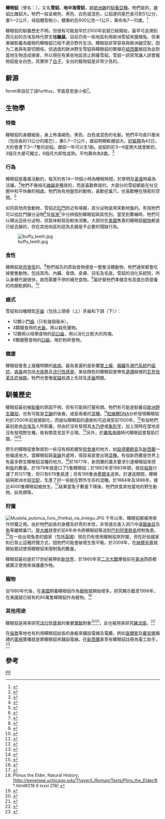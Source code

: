 {{NoteTA|zh-cn:厘米; zh-hk:厘米; zh-tw:公分|zh-cn:千克; zh-hk:千克; zh-tw:公斤}}
{{Subspeciesbox
 | status = DOM
 | image =Ferret 2008.png
 | image_width = 
 | genus = Mustela
 | species = putorius
 | subspecies = furo
 | authority = [[卡爾·林奈|Linnaeus]], 1758
 | synonyms_ref =
 | synonyms =
* {{Lang|la|''Mustela furo''}}
}}

'''矇眼貂'''（學名：{{Lang|la|''Mustela putorius furo''}}），又名'''雪貂'''、'''地中海雪貂'''，是[[歐洲鼬|歐洲鼬]]的[[馴養|馴養]][[亞種|亞種]]。牠們是{{link-en|兩性異形體|Sexual dimorphism}}的，雄貂比雌貂大。牠們一般呈褐色、黑色、白色或混色，公貂連同尾巴長可到51公分，重1—2公斤，母貂體型較小，體重約在600公克—1公斤，壽命為7—10歲。<ref>{{Cite web|year=2005|author=Bradley Hills Animal Hospital|title=Health Information for Your Ferret |url=http://www.bradleyhills.com/ferrets/surgery/health/|access-date=2010-07-13|deadurl=yes|archive-url=https://web.archive.org/web/20060721081758/http://www.bradleyhills.com/ferrets/surgery/health/|archive-date=2006-07-21}}</ref>

矇眼貂的馴養歷史不明，但很有可能是早於2500年前就已經開始，最早可追溯到西元前的古埃及時代原生種'''鼬鼠'''。目前仍有一些地區利用歐洲雪貂來獵捕兔，但漸漸被馴養為寵物的矇眼貂已經不適合野外生活。矇眼貂非常容易與歐洲鼬交配，因为二者與有密切關係。但過度的歐洲野生雪貂與矇眼貂的繁殖在[[紐西蘭|紐西蘭]]被認為会對當地生物造成損害，所以現在有某些地區禁止飼養雪貂。雪貂一詞常常讓人誤會寵物貂是全白色，其實除了[[白化症|白子]]，全白的寵物貂是非常少見的。

==辭源==

ferret來自拉丁語furittus，字面意思是小偷<ref>{{Cite web |url=https://www.merriam-webster.com/dictionary/ferret |title=存档副本 |accessdate=2018-10-25 |archive-date=2018-10-26 |archive-url=https://web.archive.org/web/20181026104201/https://www.merriam-webster.com/dictionary/ferret |dead-url=no }}</ref>。

==生物學==

===特徵===
矇眼貂的身體細長，身上佈滿褐色、黑色、白色或混色的毛髮。牠們平均長51厘米（包括長約13公分的尾巴），重0.7—2公斤，雄貂明顯較雌貂大。[[妊娠期|妊娠期]]為42日，大約會產下3—7隻的幼貂。雌貂一年可以生1胎。幼貂約於3—6星期大就會斷奶，3個月大便可獨立，6個月大即性成熟。平均壽命為8歲。<ref name="Oaklands Zoo">{{cite web|url=http://www.oaklandzoo.org/animals/mammals/ferret/|title=Ferret|last=Anon|publisher=Conservation and Education:Oaklands Zoo|accessdate=2010-01-29|archive-date=2010-02-05|archive-url=https://web.archive.org/web/20100205035004/http://www.oaklandzoo.org/animals/mammals/ferret/|dead-url=no}}</ref>

===行為===
矇眼貂是暮晨活動的，每天約有14—18個小時為睡眠時間，於黎明及[[黃昏|黃昏]]時最為活躍。<ref>{{cite web|url=http://www.pethealthinfo.org.uk/ferrets/|title=Ferrets|last=Anon|work=Pet Health Information|publisher=Pet Health Information|accessdate=2010-01-29|archive-url=https://web.archive.org/web/20100203230129/http://pethealthinfo.org.uk/ferrets/|archive-date=2010-02-03|dead-url=yes}}</ref>牠們不像祖先[[鼬屬|鼬屬]]是獨居的，而是喜歡群居的。大部分的雪貂都能在社交圈中和平快樂的相處。牠們為有地盤性的動物，喜歡挖巢穴，也喜歡睡在隱密的空間。<ref>{{cite web|url=http://www.weaselwords.com/page/ferret_art036.php|title=Inherited behaviour traits of the domesticated ferret|last=Brown|first=Susan, A|work=weaselwords.com|accessdate=2010-01-29|archive-date=2009-10-04|archive-url=https://web.archive.org/web/20091004091445/http://www.weaselwords.com/page/ferret_art036.php|dead-url=yes}}</ref>

如同其他肉食動物，雪貂近[[肛門|肛門]]附近有嗅腺，其分泌物是用來劃地盤的。有指牠們可以從肛門腺分泌物<ref>{{cite journal en|last=Clapperton|first=BK|coauthors=Minot EO, Crump DR|title=An Olfactory Recognition System in the Ferret Mustela furo L. (Carnivora: Mustelidae)|journal = Animal Behaviour|volume=36|issue=2|pages=541–53|publisher=Academic Press|id=ISSN 0003-3472|doi=10.1016/S0003-3472(88)80025-3|date=April 1988}}</ref>及[[尿液|尿液]]<ref>{{cite journal en|last=Zhang|first=JX|coauthors=Soini HA, Bruce KE, Wiesler D, Woodley SK, Baum MJ, Novotny MV|title=Putative Chemosignals of the Ferret (''Mustela furo'') Associated with Individual and Gender Recognition|journal=Chemical Senses|volume=30|pages=727–37|publisher=Oxford University Press|url=http://chemse.oxfordjournals.org/cgi/content/full/30/9/727#BIB12|doi=10.1093/chemse/bji065|id=Online ISSN: 1464-3553|accessdate=2007-02-25|pmid=16221798|date=November 2005|archive-date=2007-05-09|archive-url=https://web.archive.org/web/20070509192018/http://chemse.oxfordjournals.org/cgi/content/full/30/9/727#BIB12|dead-url=no}}</ref>中分辨個別矇眼貂與其性別。當受到驚嚇時，牠們可以釋出這些分泌物，但氣味較弱及較快消散。大部份在[[美國|美國]]售賣的矇眼貂[[寵物|寵物]]都是已經去腺的，但在其他地區則認為去腺是不必要的殘缺行為。

[[Image:buffy_teeth.jpg|thumb]]

===食性===
矇眼貂是[[肉食性|肉食性]]的。<ref>{{Cite web|url=http://www.afip.org/consultation/vetpath/ferrets/Clin_Path/ClinPath.html|title=Controversy and Confusion in Interpretation of Ferret Clinical Pathology|author=Bruce H. Williams|year=1999|accessdate=2010-07-14|deadurl=yes|archiveurl=https://web.archive.org/web/20080511003517/http://www.afip.org/consultation/vetpath/ferrets/Clin_Path/ClinPath.html|archivedate=2008-05-11}}</ref>牠們祖先的原始食物便是一整隻活體動物，牠們通常都會吃掉整隻動物，包括其肉、內臟、骨頭、皮膚、羽毛及毛皮。雪貂的消化系統短，所以身體代謝很快，故而需要不停的補充食物。<ref>{{cite web|title=Ferret Diet Guide|url=https://ferretvoice.com/ferret-diet/|publisher=ferretvoice|accessdate=2018-08-24|archive-date=2018-08-20|archive-url=https://web.archive.org/web/20180820014633/https://ferretvoice.com/ferret-diet/|dead-url=no}}</ref>最好替牠們準備含有高蛋白質營養的肉類乾飼料。<ref>{{Cite web|url=http://www.veterinarypartner.com/Content.plx?P=A&A=479&S=5|title=Rethinking The Ferret Diet|author=Susan Brown|year=2001|accessdate=2010-07-14|publisher=VeterinaryPartner.com|archive-date=2010-07-22|archive-url=https://web.archive.org/web/20100722231730/http://www.veterinarypartner.com/Content.plx?P=A&A=479&S=5|dead-url=no}}</ref>

===齒式===
雪貂有四種類型[[牙齒|牙齒]]（包括上頜骨（上）牙齒和下頜（下））：
*12顆小[[門齒|門齒]]（只有幾個毫米）。
*4顆獵食用的[[犬齒|犬齒]]，用以殺死獵物。
*12顆用以咀嚼食物的[[前臼齒|前臼齒]]，用以消化比較大的肉塊。
*6顆磨壓食物的[[臼齒|臼齒]]，用於粉碎食物。

===健康===
矇眼貂會患上幾種明顯的[[疾病|疾病]]。最為普遍的是影響[[腎上腺|腎上腺]]、[[胰臟|胰臟]]及[[淋巴系統|淋巴系統]]的[[癌症|癌症]]。[[病毒|病毒]]病包括[[犬瘟熱|犬瘟熱]]及[[流行性感冒|流行性感冒]]。某些顏色的矇眼貂會帶有[[遺傳|遺傳]]缺憾的[[瓦登伯革氏症候群|瓦登伯革氏症候群]]。牠們也會像[[家貓|家貓]]般遇上毛球及[[牙齒|牙齒]]問題。

==馴養歷史==
矇眼貂最初被[[馴養|馴養]]的原因不明，但有可能與打獵有關。牠們有可能是馴養自[[歐洲野生雞貂|歐洲野生雞貂]]，也有可能是[[艾鼬|艾鼬]]的後裔，或是兩者的[[混種|混種]]。<ref name=Lewington2007>{{Cite book en|author=Lewington, John H|year=2007|title=Ferret Husbandry, Medicine and Surgery|edition=2nd ed.|publisher=Elsevier|id=ISBN 9780702028274}}</ref>[[粒線體DNA|粒線體DNA]]分析發現矇眼貂約於2500年前就被馴化，而疑似矇眼貂的遺骸則可追溯至前1500年。<ref>{{cite web|last=Glover|first=James|title=The Ancestry of the Domestic Ferret or a white and brown and black ferret|publisher=PetPeoplesPlace.com|url=http://www.petpeoplesplace.com/resources/advice/small_pets/38.htm|accessdate=2006-09-12|deadurl=yes|archiveurl=https://web.archive.org/web/20071011222850/http://www.petpeoplesplace.com/resources/advice/small_pets/38.htm|archivedate=2007年10月11日|df=}}</ref>有指牠們最初是由[[古埃及|古埃及]]人所馴養，但由於沒有發現其[[木乃伊|木乃伊]]或[[象形字|象形字]]，加上現時在當地並沒有發現野生種，故有關意見並不合理。<ref>{{cite web|last=Church|first=Bob|title=Ferret FAQ — Natural History|publisher=ferretcentral.org|url=http://www.ferretcentral.org/faq/history.html#domestication|accessdate=2007-08-25|archive-date=2007-08-24|archive-url=https://web.archive.org/web/20070824045821/http://www.ferretcentral.org/faq/history.html#domestication|dead-url=no}}</ref>另外，於[[羅馬帝國|羅馬帝國]]時代矇眼貂會幫助打獵。<ref>{{cite web|last=Matulich|first=Erika, Ph.D.|title=Ferret Domesticity: A Primer|work=Ferrets USA|year=2000|url=http://www.cypresskeep.com/Ferretfiles/Domestic-FUSA.htm|accessdate=2008-03-05|archive-date=2008-04-13|archive-url=https://web.archive.org/web/20080413144447/http://www.cypresskeep.com/Ferretfiles/Domestic-FUSA.htm|dead-url=no}}</ref><ref>{{cite web|last=Brown|first=Susan, DVM|title=History of the Ferret|url=http://www.veterinarypartner.com/Content.plx?P=A&A=496|accessdate=2008-03-05|archive-date=2007-08-10|archive-url=https://web.archive.org/web/20070810153336/http://www.veterinarypartner.com/Content.plx?P=A&A=496|dead-url=no}}</ref>

野生的矇眼貂會聚居到一些沒有相若體型[[掠食者|掠食者]]的地方，如[[設德蘭群島|設德蘭群島]]及[[新西蘭|新西蘭]]一些偏遠地方。當矇眼貂與[[臭鼬|臭鼬]]共處時，很容易就會出現[[混種|混種]]。有指新西蘭是世界上有最多野生矇眼貂混種的地方。<ref>{{cite web|title=Feral Ferrets in New Zealand |work=California's Plants and Animals |publisher=California Department of Fish and Game |url=http://www.dfg.ca.gov/hcpb/species/nuis_exo/ferret/ferret_issues_3.shtml |accessdate=2006-09-12 |deadurl=yes |archiveurl=https://web.archive.org/web/20060905185101/http://www.dfg.ca.gov/hcpb/species/nuis_exo/ferret/ferret_issues_3.shtml |archivedate=2006-09-05 }}</ref>於1877年，新西蘭的農夫要求引進矇眼貂來控制[[兔|兔]]的數量。於1879年就進口了5隻矇眼貂；於1882年至1883年間，就從[[倫敦|倫敦]]付運了共1217隻，但只有678隻抵達；另有198隻由[[墨爾本|墨爾本]]送來。於運送期間，矇眼貂與歐洲水貂[[交配|交配]]，生產了好一些能在野外生存的混種。於1884年及1886年，接近4000隻矇眼貂被放生。<ref>{{cite web|title=Rabbit control |work=A Hundred Years of Rabbit Impacts, and Future Control Options |publisher=New Zealand Ministry of Agriculture and Forestry (MAF) Rabbit Biocontrol Advisory Group |url=http://www.maf.govt.nz/MAFnet/articles-man/rbag/rbag0010.htm |accessdate=2006-09-12 |deadurl=yes |archiveurl=https://web.archive.org/web/20010617215222/http://www.maf.govt.nz/MAFnet/articles-man/rbag/rbag0010.htm |archivedate=2001-06-17 }}</ref>結果當兔子數量下降後，牠們掠食其他當地的野生動物，如鳥類等。

===狩獵===
[[File:Mustela_putorius_furo_(fretka)_na_śniegu.JPG|thumb]]
千年以來，矇眼貂都被用來作狩獵之用。由於牠們幼長的身體及好奇的本性，非常適合進入洞穴中逼[[齧齒目|齧齒目]]及[[兔|兔]]等離開巢穴。[[屋大維|屋大維]]就曾於前6年命令將矇眼貂等送到[[巴利阿里群島|巴利阿里群島]]控制兔患。<ref>Plinius the Elder, Natural History, [http://penelope.uchicago.edu/Thayer/L/Roman/Texts/Pliny_the_Elder/8*.html#218 8 lxxxi 218] {{Wayback|url=http://penelope.uchicago.edu/Thayer/L/Roman/Texts/Pliny_the_Elder/8*.html#218 |date=20200709201834 }}</ref>在一些出現兔患的國家（包括[[英國|英國]]）現在仍有使用矇眼貂來狩獵，但在好些國家則已禁止這種狩獵方式，因牠們可能會破壞生態平衡。於2009年，在[[赫爾辛基|赫爾辛基]]就開始嘗試使用矇眼貂來限制兔的數量。

矇眼貂最初是於17世紀被帶到[[新大陸|新世界]]，於1860年至[[二次大戰|二次大戰]]爆發前在[[美洲|美洲]]西部都被廣泛使用來保護農作物。

===寵物===
自1980年代後，在[[美國|美國]]飼養矇眼貂作為[[寵物|寵物]]就開始增多。研究顯示截至1996年，在美國就已經有約80萬隻矇眼貂作為寵物。<ref name="autogenerated2">{{Cite web |url=http://www.dfg.ca.gov/wildlife/species/nuis_exo/ferret/ferret.html |title=Jurek, R.M. 1998. A review of national and California population estimates of pet ferrets. Calif. Dep. Fish and Game, Wildl. Manage. Div., Bird and Mammal Conservation Program Rep. 98-09. Sacramento, CA. 11 pp. |accessdate=2010-07-13 |archive-date=2008-12-24 |archive-url=https://web.archive.org/web/20081224064415/http://www.dfg.ca.gov/wildlife/species/nuis_exo/ferret/ferret.html |dead-url=no }}</ref>

===其他用途===
矇眼貂是用來研究[[流行性感冒|流行性感冒]]的重要[[實驗|實驗]]對象<ref>{{cite journal en|author=Matsuoka Y, Lamirande EW, Subbarao K|date=May 2009|title=The ferret model for influenza|journal=Current Protocols in Microbiology|url=http://www.currentprotocols.com/protocol/mc15g02|accessdate=27 January 2010|archive-url=https://web.archive.org/web/20100204071940/http://currentprotocols.com/protocol/mc15g02|archive-date=2010-02-04|dead-url=yes}}</ref><ref>{{cite journal en|author=Maher JA, DeStefano J|title=The ferret: an animal model to study influenza virus|journal=Lab Anim (NY)|year=2004|volume=33|issue=9|pages=50–53|pmid=15457202}}</ref>，且也被用來研究[[豬流感|豬流感]]。<ref>{{cite journal en|author=van den Brand JMA, Stittelaar KJ, van Amerongen G, ''et al.''|title=Severity of pneumonia due to new H1N1 influenza virus in ferrets is intermediate between that due to seasonal H1N1 virus and highly pathogenic avian influenza H5N1 virus|journal=J Infect Dis|year=2010|volume=201|pages=993–999|doi=10.1086/651132}}</ref>

在[[倫敦|倫敦]]等地也有利用矇眼貂幼長的身軀來鋪設電線及電纜，例如[[查爾斯_(威爾斯親王)|查爾斯]]及[[戴安娜_(威爾斯王妃)|戴安娜]]婚禮的[[電視|電視]]廣播就是靠矇眼貂來鋪設電線。在[[新西蘭|新西蘭]]甚至有矇眼貂註冊為電工助手。<ref>{{cite news|title=Freddie the Ferret|publisher=Time Inc|url=http://www.time.com/time/magazine/article/0%2C9171%2C799464%2C00.html?promoid=googlep|accessdate=2007-09-11|date=1948-12-13|archive-date=2007-12-30|archive-url=https://web.archive.org/web/20071230025803/http://www.time.com/time/magazine/article/0%2C9171%2C799464%2C00.html?promoid=googlep|dead-url=no}}</ref>

==參考==
{{commons|Mustela putorius}}
{{wikispecies|Mustela putorius furo}}
{{reflist}}

{{Authority control}}
{{Taxonbar|from=Q178973}}

[[Category:鼬屬|PF]]